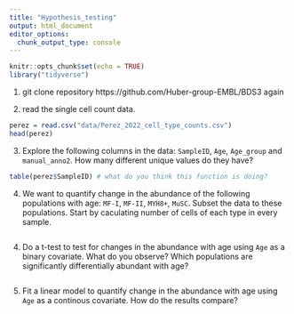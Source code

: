 ```yaml
---
title: "Hypothesis_testing"
output: html_document
editor_options: 
  chunk_output_type: console
---
```


```r
knitr::opts_chunk$set(echo = TRUE)
library("tidyverse")

```

1. git clone repository https://github.com/Huber-group-EMBL/BDS3 again 

2. read the single cell count data.

```r
perez = read.csv("data/Perez_2022_cell_type_counts.csv")
head(perez)
```

3. Explore the following columns in the data: `SampleID`, `Age`, `Age_group` and `manual_anno2`. How many different unique values do they have? 

```r
table(perez$SampleID) # what do you think this function is doing?
```

4. We want to quantify change in the abundance of the following populations with age: `MF-I`, `MF-II`, `MYH8+`, `MuSC`. Subset the data to these populations. Start by caculating number of cells of each type in every sample.  

```r

```


4. Do a t-test to test for changes in the abundance with age using `Age` as a binary covariate. What do you observe? Which populations are significantly differentially abundant with age?

```r

```

5. Fit a linear model to quantify change in the abundance with age using `Age` as a continous covariate. How do the results compare?

```r

```


